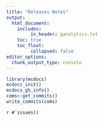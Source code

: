 ```yaml
---
title: "Releases Notes"
output: 
  html_document:
    includes:
         in_header: ganalytics.txt
    toc: true
    toc_float:
         collapsed: false
editor_options: 
  chunk_output_type: console
---
```




```r
library(mcdocs)
mcdocs_init()
mcdocs_gh_info()
coms<-get_commits()
write_commits(coms)

```







`r #¯issues()`
